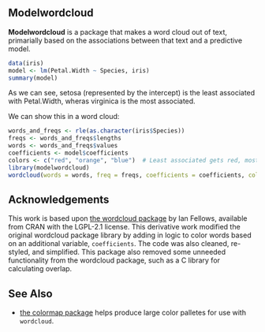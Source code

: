 ## Modelwordcloud

**Modelwordcloud** is a package that makes a word cloud out of text, primarially based on the associations between that text and a predictive model.

```R
data(iris)
model <- lm(Petal.Width ~ Species, iris)
summary(model)
```

As we can see, setosa (represented by the intercept) is the least associated with Petal.Width, wheras virginica is the most associated.

We can show this in a word cloud:

```R
words_and_freqs <- rle(as.character(iris$Species))
freqs <- words_and_freqs$lengths
words <- words_and_freqs$values
coefficients <- model$coefficients
colors <- c("red", "orange", "blue")  # Least associated gets red, most associated gets blue.
library(modelwordcloud)
wordcloud(words = words, freq = freqs, coefficients = coefficients, colors = colors)
```

## Acknowledgements

This work is based upon [the wordcloud package](https://cran.r-project.org/web/packages/wordcloud/index.html) by Ian Fellows, available from CRAN with the LGPL-2.1 license. This derivative work modified the original wordcloud package library by adding in logic to color words based on an additional variable, `coefficients`. The code was also cleaned, re-styled, and simplified. This package also removed some unneeded functionality from the wordcloud package, such as a C library for calculating overlap.

## See Also

* [the colormap package](https://github.com/bhaskarvk/colormap) helps produce large color palletes for use with `wordcloud`.
